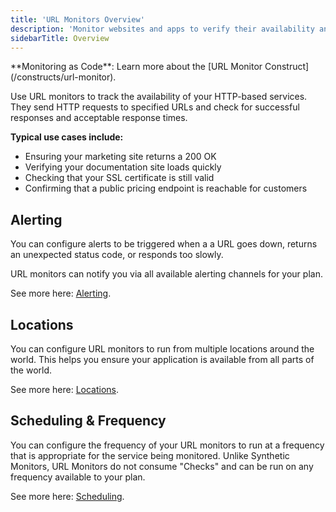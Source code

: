 ```yaml
---
title: 'URL Monitors Overview'
description: 'Monitor websites and apps to verify their availability and performance. '
sidebarTitle: Overview
---
```

<Tip>
**Monitoring as Code**: Learn more about the [URL Monitor Construct](/constructs/url-monitor).
</Tip>

Use URL monitors to track the availability of your HTTP-based services. They send HTTP requests to specified URLs and check for successful responses and acceptable response times.

**Typical use cases include:**

* Ensuring your marketing site returns a 200 OK
* Verifying your documentation site loads quickly
* Checking that your SSL certificate is still valid
* Confirming that a public pricing endpoint is reachable for customers


## Alerting

You can configure alerts to be triggered when a a URL goes down, returns an unexpected status code, or responds too slowly.

URL monitors can notify you via all available alerting channels for your plan. 

See more here: [Alerting](/docs/introduction/concepts/alerting).

## Locations

You can configure URL monitors to run from multiple locations around the world. This helps you ensure your application is available from all parts of the world.

See more here: [Locations](/docs/introduction/concepts/locations).

## Scheduling & Frequency

You can configure the frequency of your URL monitors to run at a frequency that is appropriate for the service being monitored. Unlike Synthetic Monitors, URL Monitors do not consume "Checks" and can be run on any frequency available to your plan.

See more here: [Scheduling](/docs/introduction/concepts/scheduling).